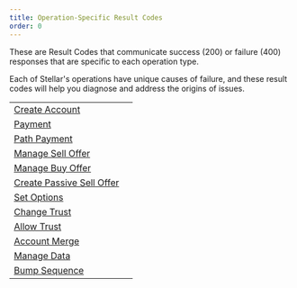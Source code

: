 ```yaml
---
title: Operation-Specific Result Codes
order: 0
---
```



These are Result Codes that communicate success (200) or failure (400) responses that are specific to each operation type.

Each of Stellar's operations have unique causes of failure, and these result codes will help you diagnose and address the origins of issues.

<NavTable title="Operation-Specific Result Code Types">

|  |  |
| --- | --- |
| [Create Account](./create-account-result-codes.mdx) |  |
| [Payment](./payment.mdx) |  |
| [Path Payment](./path-payment-result-codes.mdx) |  |
| [Manage Sell Offer](./manage-sell-offer-result-codes.mdx) |  |
| [Manage Buy Offer](./manage-buy-offer-result-codes.mdx) |  |
| [Create Passive Sell Offer](./create-passive-sell-offer-result-codes.mdx) |  |
| [Set Options](./set-options-result-codes.mdx) |  |
| [Change Trust](./change-trust-result-codes.mdx) |  |
| [Allow Trust](./allow-trust-result-codes.mdx) |  |
| [Account Merge](./account-merge-result-codes.mdx) |  |
| [Manage Data](./manage-data-result-codes.mdx) |  |
| [Bump Sequence](./bump-sequence-result-codes.mdx) |  |

</NavTable>
